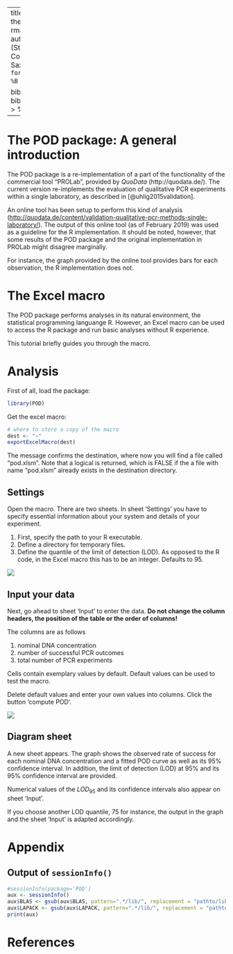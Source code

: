 
---
title: "POD: How to use the Excel macro"
output: rmarkdown::html_vignette
author: Markus Bönn (State Office for Consumer Protection Saxony-Anhalt)
date: '`r format(Sys.time(), "%d. %B %Y")`'

bibliography: bibliography.bib
vignette: >
  %\VignetteIndexEntry{excelmacro}
  %\VignetteEngine{knitr::rmarkdown}
  \usepackage[utf8]{inputenc}
---


# The POD package: A general introduction
The POD package is a re-implementation of a part of the functionality of the commercial tool "PROLab", provided by _QuoData_ (http://quodata.de/). The current version re-implements the evaluation of qualitative PCR experiments within a single laboratory, as described in [@uhlig2015validation].

<!--
An online tool has been setup to perform this kind of analysis ([http://quodata.de/content/validation-qualitative-pcr-methods-single-laboratory/](http://quodata.de/content/validation-qualitative-pcr-methods-single-laboratory/136-680d729fd3856d5e7c42b9a9ff6cfa48ea709ba7d8deda1a168b3fdba3f63d332f3c17806c8400759e05faa3fd0030107f32a1935e2e2e70e607d697f11aa7df)). The output of this online tool (as of February 2019) was used a s aguideline for the R implementation. It should be noted, however, that some results of the POD package and the original implementation in PROLab might disagree marginally.
-->

An online tool has been setup to perform this kind of analysis ([http://quodata.de/content/validation-qualitative-pcr-methods-single-laboratory/](http://quodata.de/content/validation-qualitative-pcr-methods-single-laboratory/)). The output of this online tool (as of February 2019) was used as a guideline for the R implementation. It should be noted, however, that some results of the POD package and the original implementation in PROLab might disagree marginally.

<!--
Two reasons are to blame for this: First, lack of details about the original implementation in "PROLab". Second, the PROLab implementation might have been subject to significant changes since the last revision of the R package.
-->

For instance, the graph provided by the online tool provides bars for each observation, the R implementation does not.

# The Excel macro
The POD package performs analyses in its natural environment, the statistical programming languange R. However, an Excel macro can be used to access the R package and run basic analyses without R experience.

This tutorial briefly guides you through the macro.

# Analysis
First of all, load the package:
```r
library(POD)
```

Get the excel macro:
```r
# where to store a copy of the macro
dest <- "~"
exportExcelMacro(dest)
```
The message confirms the destination, where now you will find a file called "pod.xlsm". Note that a logical is returned, which is FALSE if the a file with name "pod.xlsm" already exists in the destination directory.

## Settings
Open the macro. There are two sheets. In sheet 'Settings' you have to specify essential information about your system and details of your experiment.

1. First, specify the path to your R executable.
2. Define a directory for temporary files.
3. Define the quantile of the limit of detection (LOD). As opposed to the R code, in the Excel macro this has to be an integer. Defaults to 95.

![](sheetSettings.png)

## Input your data
Next, go ahead to sheet 'Input' to enter the data. __Do not change the column headers, the position of the table or the order of columns!__

The columns are as follows

1. nominal DNA concentration
2. number of successful PCR outcomes
3. total number of PCR experiments

Cells contain exemplary values by default. Default values can be used to test the macro. 

Delete default values and enter your own values into columns. Click the button 'compute POD'.

![](sheetInput.png)

## Diagram sheet
A new sheet appears. The graph shows the observed rate of success for each nominal DNA concentration and a fitted POD curve as well as its $95\%$ confidence interval. In addition, the limit of detection (LOD) at $95\%$ and its $95\%$ confidence interval are provided.

Numerical values of the $LOD_{95}$ and its confidence intervals also appear on sheet 'Input'.

If you choose another LOD quantile, $75$ for instance, the output in the graph and the sheet 'Input' is adapted accordingly.

# Appendix
## Output of `sessionInfo()`
```r
#sessionInfo(package='POD')
aux <- sessionInfo()
aux$BLAS <- gsub(aux$BLAS, pattern=".*/lib/", replacement = "pathto/lib/")
aux$LAPACK <- gsub(aux$LAPACK, pattern=".*/lib/", replacement = "pathto/lib/")
print(aux)
```

# References
